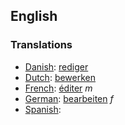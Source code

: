 ==English==

===Translations===

*[[Danish]]: [[rediger]]
*[[Dutch]]: [[bewerken]]
*[[French]]: [[éditer]] ''m''
*[[German]]: [[bearbeiten]] ''f''
*[[Spanish]]: [[]]